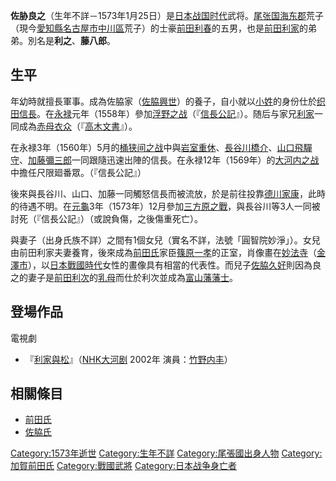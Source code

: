 {{japanese|japanese=佐脇 良之|kana=さわき よしゆき|romaji=Sawaki Yoshiyuki }}
'''佐胁良之'''（生年不詳－1573年1月25日）是[[日本战国时代|日本战国时代]]武将。[[尾张国|尾张国]][[海东郡|海东郡]]荒子（現今[[愛知縣|愛知縣]][[名古屋市|名古屋市]][[中川區|中川區]]荒子）的士豪[[前田利春|前田利春]]的五男，也是[[前田利家|前田利家]]的弟弟。別名是'''利之'''、'''藤八郎'''。

== 生平 ==
年幼時就擅長軍事。成為佐脇家（[[佐脇興世|佐脇興世]]）的養子，自小就以[[小姓|小姓]]的身份仕於[[织田信長|织田信長]]。在[[永禄|永禄]]元年（1558年）參加[[浮野之战|浮野之战]]（『[[信長公記|信長公記]]』）。随后与家兄[[前田利家|利家]]一同成為[[赤母衣众|赤母衣众]]（『[[高木文書|高木文書]]』）。

在永禄3年（1560年）5月的[[桶狭间之战|桶狭间之战]]中與[[岩室重休|岩室重休]]、[[長谷川橋介|長谷川橋介]]、[[山口飛驒守|山口飛驒守]]、[[加藤彌三郎|加藤彌三郎]]一同跟隨迅速出陣的信長。在永禄12年（1569年）的[[大河内之战|大河内之战]]中擔任尺限廻番眾。（『信長公記』）

後來與長谷川、山口、加藤一同觸怒信長而被流放，於是前往投靠[[德川家康|德川家康]]，此時的待遇不明。在[[元龜|元龜]]3年（1573年）12月參加[[三方原之戰|三方原之戰]]，與長谷川等3人一同被討死（『信長公記』）（或說負傷，之後傷重死亡）。

與妻子（出身氏族不詳）之間有1個女兒（實名不詳，法號「圓智院妙淨」）。女兒由前田利家夫妻養育，後來成為[[前田氏|前田氏]]家臣[[篠原一孝|篠原一孝]]的正室，肖像畫在[[妙法寺|妙法寺]]（[[金澤市|金澤市]]），以[[日本戰國時代|日本戰國時代]]女性的畫像具有相當的代表性。而兒子[[佐脇久好|佐脇久好]]則因為良之的妻子是[[前田利次|前田利次]]的[[乳母|乳母]]而仕於利次並成為[[富山藩|富山藩]][[藩士|藩士]]。

== 登場作品==
;電視劇
*『[[利家與松|利家與松]]』（[[NHK大河剧|NHK大河剧]] 2002年 演員：[[竹野内丰|竹野内丰]]）

== 相關條目 ==
*[[前田氏|前田氏]]
*[[佐脇氏|佐脇氏]]

[[Category:1573年逝世|Category:1573年逝世]]
[[Category:生年不詳|Category:生年不詳]]
[[Category:尾張國出身人物|Category:尾張國出身人物]]
[[Category:加賀前田氏|Category:加賀前田氏]]
[[Category:戰國武將|Category:戰國武將]]
[[Category:日本战争身亡者|Category:日本战争身亡者]]